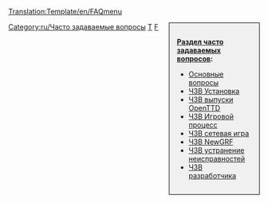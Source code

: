 <noinclude>[[Translation:Template/en/FAQmenu]]{{en/-}}</noinclude><div style="float:right;width:150px;border:1px solid black;background:#F0F0F0;padding:15px;-moz-border-radius:5px;">
<span style="font-weight:bold">[[Main/ru/Часто задаваемые вопросы|Раздел часто задаваемых вопросов]]:</span>

* [[Main/ru/ЧЗВ Основные вопросы|Основные вопросы]]
* [[Main/ru/ЧЗВ Установка|ЧЗВ Установка]]
* [[Main/ru/ЧЗВ выпуски OpenTTD|ЧЗВ выпуски OpenTTD]]
* [[Main/ru/ЧЗВ Игровой процесс|ЧЗВ Игровой процесс]]
* [[Main/ru/ЧЗВ Сетевая игра|ЧЗВ сетевая игра]]
* [[Main/ru/ЧЗВ NewGRF|ЧЗВ NewGRF]]
* [[Main/ru/ЧЗВ устранение неисправностей|ЧЗВ устранение неисправностей]]
* [[Main/ru/Часто задаваемые вопросы разработчика|ЧЗВ разработчика]]
</div>
<includeonly>[[Category:ru/Часто задаваемые вопросы]]</includeonly><noinclude>

[[Category:ru/Шаблоны|T]][[Category:ru/Навигация|F]]
</noinclude>